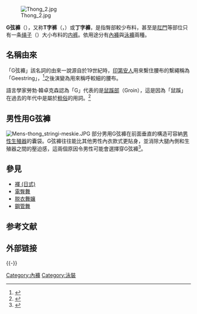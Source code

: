 [[File:Thong_2.jpg|thumb]]

'''G弦褲'''（{{lang-en|G-string、Thong}}），又称'''T字裤'''（{{lang-ja|Tバック}}，{{lang-en|T-Back}}）或'''丁字褲'''，是指臀部較少布料，甚至是[[肛門|肛門]]等部位只有一条[[绳子|绳子]]（{{lang|en|Thong}}）大小布料的[[内裤|内裤]]。依用途分有[[內衣|內褲]]與[[泳衣|泳褲]]兩種。

== 名稱由來 ==
「G弦褲」該名詞的由來一說源自於19世紀時，[[印第安人|印第安人]]用來繫住腰布的繫繩稱為「Geestring」，<ref>{{cite book |first=John Hanson |last=Beadle |year=1877 |url=http://books.google.com/books?id=W-gTAAAAYAAJ&pg=PA249&dq=geestring |title=Western Wilds, and the Men Who Redeem Them: An Authentic Narrative |page=249頁 |access-date=2012-03-20 |archive-date=2014-07-12 |archive-url=https://web.archive.org/web/20140712095639/http://books.google.com/books?id=W-gTAAAAYAAJ&pg=PA249&dq=geestring |dead-url=no }}</ref>之後演變為用來稱呼較細的腰布。

語言學家勞勃‧韓卓克森認為「G」代表的是[[鼠蹊部|鼠蹊部]]（Groin），這是因為「鼠蹊」在過去的年代中是屬於[[髒話|粗俗]]的用詞。<ref>{{cite news |url=http://www.nytimes.com/1991/08/04/magazine/on-language-ode-on-a-g-string.html |title=On Language; Ode on a G-String |first=威廉 |last=薩菲爾 |work=[[纽约时报|纽约时报]] |date=1991年8月4日 |accessdate=2012年3月20日 |archive-date=2020年11月12日 |archive-url=https://web.archive.org/web/20201112021945/http://www.nytimes.com/1991/08/04/magazine/on-language-ode-on-a-g-string.html |dead-url=no }}</ref>

== 男性用G弦褲 ==
[[File:Mens-thong_stringi-meskie.JPG|thumb]]
部分男用G弦褲在前面垂直的構造可容納[[生殖器|男性生殖器]]的囊袋。G弦褲往往能比其他男性內衣款式更貼身，並消除大腿內側和生殖器之間的壓迫感，這兩個原因令男性可能會選擇穿G弦褲<ref>{{en}}{{cite web |url=http://www.buzzle.com/articles/male-thong-underwear-sales-boom.html |title=Male Thong Underwear Sales Boom |publisher=Buzzle.com |accessdate=2010-08-24 |archive-date=2009-04-05 |archive-url=https://web.archive.org/web/20090405032849/http://www.buzzle.com/articles/male-thong-underwear-sales-boom.html |dead-url=yes }}</ref>。

== 參見 ==
* [[褌_(日式)|褌 (日式)]]
* [[電臀舞|電臀舞]]
* [[脱衣舞孃|脱衣舞孃]]
* [[鋼管舞|鋼管舞]]

==参考文献==
{{Reflist}}

==外部链接==
{{Commons|G-string}}

{{-}}
{{男性內衣}}
{{女性內衣}}

[[Category:內褲|Category:內褲]]
[[Category:泳裝|Category:泳裝]]